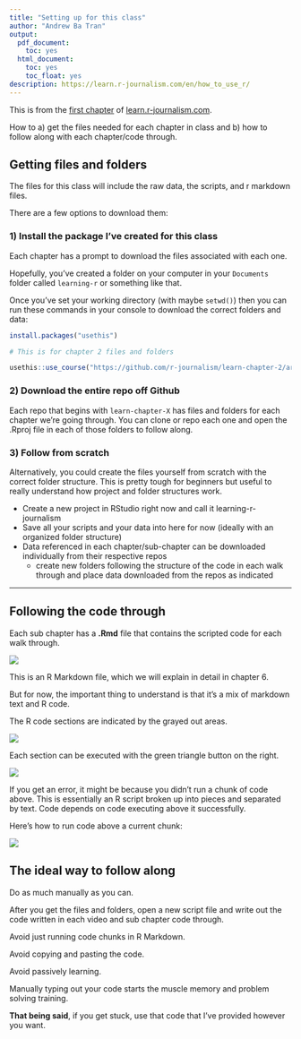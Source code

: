 ```yaml
---
title: "Setting up for this class"
author: "Andrew Ba Tran"
output:
  pdf_document:
    toc: yes
  html_document:
    toc: yes
    toc_float: yes
description: https://learn.r-journalism.com/en/how_to_use_r/
---
```


This is from the [first chapter](http://learn.r-journalism.com/en/how_to_use_r/project_for_class/class-project/) of [learn.r-journalism.com](https://learn.r-journalism.com/).

How to a) get the files needed for each chapter in class and b) how to follow along with each chapter/code through.

## Getting files and folders

The files for this class will include the raw data, the scripts, and r markdown files.

There are a few options to download them:

### 1) Install the package I've created for this class

Each chapter has a prompt to download the files associated with each one. 

Hopefully, you've created a folder on your computer in your `Documents` folder called `learning-r` or something like that.

Once you've set your working directory (with maybe `setwd()`) then you can run these commands in your console to download the correct folders and data:

```r
install.packages("usethis")

# This is for chapter 2 files and folders

usethis::use_course("https://github.com/r-journalism/learn-chapter-2/archive/master.zip")

```

### 2) Download the entire repo off Github

Each repo that begins with `learn-chapter-X` has files and folders for each chapter we're going through. You can clone or repo each one and open the .Rproj file in each of those folders to follow along.

### 3) Follow from scratch

Alternatively, you could create the files yourself from scratch with the correct folder structure. This is pretty tough for beginners but useful to really understand how project and folder structures work.

* Create a new project in RStudio right now and call it learning-r-journalism
* Save all your scripts and your data into here for now (ideally with an organized folder structure)
* Data referenced in each chapter/sub-chapter can be downloaded individually from their respective repos 
    * create new folders following the structure of the code in each walk through and place data downloaded from the repos as indicated

----

## Following the code through

Each sub chapter has a **.Rmd** file that contains the scripted code for each walk through.

![](images/rmd_file.png?classes=shadow)

This is an R Markdown file, which we will explain in detail in chapter 6.

But for now, the important thing to understand is that it's a mix of markdown text and R code.

The R code sections are indicated by the grayed out areas.

![](images/r_chunks.png?classes=shadow)

Each section can be executed with the green triangle button on the right.

![](images/run_current_chunk.png?classes=shadow)

If you get an error, it might be because you didn't run a chunk of code above. This is essentially an R script broken up into pieces and separated by text. Code depends on code executing above it successfully.

Here's how to run code above a current chunk:

![](images/run_chunks_above.png?classes=shadow)

## The ideal way to follow along

Do as much manually as you can.

After you get the files and folders, open a new script file and write out the code written in each video and sub chapter code through.

Avoid just running code chunks in R Markdown.

Avoid copying and pasting the code.

Avoid passively learning.

Manually typing out your code starts the muscle memory and problem solving training.

**That being said**, if you get stuck, use that code that I've provided however you want.

